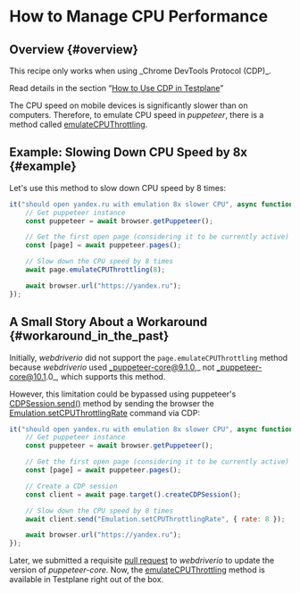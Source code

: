 
# How to Manage CPU Performance

## Overview {#overview}

<Admonition type="warning">
This recipe only works when using _Chrome DevTools Protocol (CDP)_.

Read details in the section “[How to Use CDP in Testplane][how-to-use-cdp]”

</Admonition>

The CPU speed on mobile devices is significantly slower than on computers. Therefore, to emulate CPU speed in _puppeteer_, there is a method called [emulateCPUThrottling][emulate-cpu-throttling].

## Example: Slowing Down CPU Speed by 8x {#example}

Let's use this method to slow down CPU speed by 8 times:

```javascript
it("should open yandex.ru with emulation 8x slower CPU", async function ({ browser }) {
    // Get puppeteer instance
    const puppeteer = await browser.getPuppeteer();

    // Get the first open page (considering it to be currently active)
    const [page] = await puppeteer.pages();

    // Slow down the CPU speed by 8 times
    await page.emulateCPUThrottling(8);

    await browser.url("https://yandex.ru");
});
```

## A Small Story About a Workaround {#workaround_in_the_past}

Initially, _webdriverio_ did not support the `page.emulateCPUThrottling` method because _webdriverio_ used _puppeteer-core@9.1.0,_ not _puppeteer-core@10.1.0_, which supports this method.

However, this limitation could be bypassed using puppeteer's [CDPSession.send()][cdp-session-send] method by sending the browser the [Emulation.setCPUThrottlingRate][emulation-set-cpu-throttling-rate] command via CDP:

```javascript
it("should open yandex.ru with emulation 8x slower CPU", async function ({ browser }) {
    // Get puppeteer instance
    const puppeteer = await browser.getPuppeteer();

    // Get the first open page (considering it to be currently active)
    const [page] = await puppeteer.pages();

    // Create a CDP session
    const client = await page.target().createCDPSession();

    // Slow down the CPU speed by 8 times
    await client.send("Emulation.setCPUThrottlingRate", { rate: 8 });

    await browser.url("https://yandex.ru");
});
```

Later, we submitted a requisite [pull request](https://github.com/webdriverio/webdriverio/pull/7135) to _webdriverio_ to update the version of _puppeteer-core_. Now, the [emulateCPUThrottling][emulate-cpu-throttling] method is available in Testplane right out of the box.

[how-to-use-cdp]: ../how-to-use-cdp
[emulate-cpu-throttling]: https://pptr.dev/api/puppeteer.page.emulatecputhrottling
[cdp-session-send]: https://pptr.dev/api/puppeteer.cdpsession.send
[emulation-set-cpu-throttling-rate]: https://chromedevtools.github.io/devtools-protocol/tot/Emulation/#method-setCPUThrottlingRate
